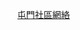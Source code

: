 <span style="height:{{{1|20px}}}; width:{{{1|20px}}};text-align:center; font-size:85%; color:#FFFFFF; display:inline-block; background:{{Party meta/color/屯門社區網絡}}; border-radius:50%">屯</span>&nbsp;[[屯門社區網絡]]<noinclude>
{{Documentation}}
[[Category:香港政党标示模板|{{PAGENAME}}]]
</noinclude>